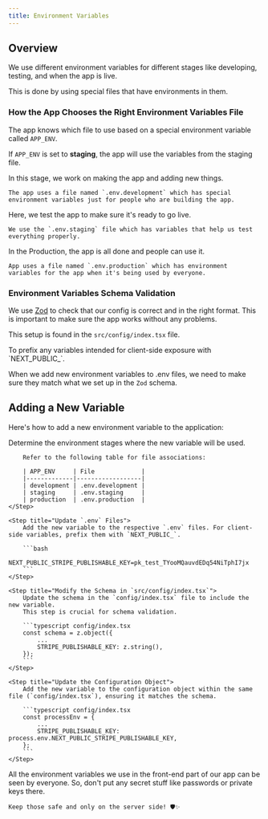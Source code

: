 ```yaml
---
title: Environment Variables
---
```


## Overview

We use different environment variables for different stages like developing, testing, and when the app is live.

This is done by using special files that have environments in them.

### How the App Chooses the Right Environment Variables File
The app knows which file to use based on a special environment variable called `APP_ENV`.

If `APP_ENV` is set to **staging**, the app will use the variables from the staging file.

<Card title="Development Stage" icon="code" iconType="light" color="#F96F5D">
    In this stage, we work on making the app and adding new things.

    The app uses a file named `.env.development` which has special environment variables just for people who are building the app.
</Card>

<Card title="Testing Stage (Staging)" icon="bug" iconType="light" color="#ca8b04">
    Here, we test the app to make sure it's ready to go live.

    We use the `.env.staging` file which has variables that help us test everything properly.
</Card>

<Card title="Live Stage (Production)" icon="industry-windows" iconType="light" color="#02C39A">
    In the Production, the app is all done and people can use it.

    App uses a file named `.env.production` which has environment variables for the app when it's being used by everyone.
</Card>

### Environment Variables Schema Validation
We use [Zod](https://zod.dev/) to check that our config is correct and in the right format.
This is important to make sure the app works without any problems.

This setup is found in the `src/config/index.tsx` file.

<Tip>
To prefix any variables intended for client-side exposure with `NEXT_PUBLIC_`.
</Tip>

When we add new environment variables to .env files, we need to make sure they match what we set up in the `Zod` schema.

## Adding a New Variable

Here's how to add a new environment variable to the application:

<Steps>
    <Step title="Identify the Environment Stages">
        Determine the environment stages where the new variable will be used.

        Refer to the following table for file associations:

        | APP_ENV     | File             |
        |-------------|------------------|
        | development | .env.development |
        | staging     | .env.staging     |
        | production  | .env.production  |
    </Step>

    <Step title="Update `.env` Files">
        Add the new variable to the respective `.env` files. For client-side variables, prefix them with `NEXT_PUBLIC_`.

        ```bash
        NEXT_PUBLIC_STRIPE_PUBLISHABLE_KEY=pk_test_TYooMQauvdEDq54NiTphI7jx
        ```
    </Step>

    <Step title="Modify the Schema in `src/config/index.tsx`">
        Update the schema in the `config/index.tsx` file to include the new variable.
        This step is crucial for schema validation.

        ```typescript config/index.tsx
        const schema = z.object({
            ...
            STRIPE_PUBLISHABLE_KEY: z.string(),
        });
        ```
    </Step>

    <Step title="Update the Configuration Object">
        Add the new variable to the configuration object within the same file (`config/index.tsx`), ensuring it matches the schema.

        ```typescript config/index.tsx
        const processEnv = {
            ...
            STRIPE_PUBLISHABLE_KEY: process.env.NEXT_PUBLIC_STRIPE_PUBLISHABLE_KEY,
        };
        ```
    </Step>
</Steps>

<Warning>
    All the environment variables we use in the front-end part of our app can be seen by everyone.
    So, don't put any secret stuff like passwords or private keys there.

    Keep those safe and only on the server side! 🛡️✨
</Warning>
